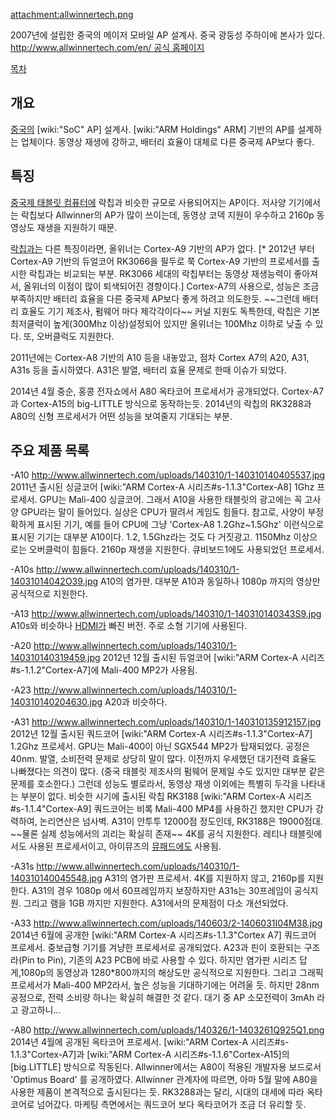 attachment:allwinnertech.png

2007년에 설립한 중국의 메이저 모바일 AP 설계사. 중국 광둥성 주하이에 본사가 있다.
[[http://www.allwinnertech.com/en/ 공식 홈페이지]]

[[목차]]

== 개요 ==
[[중국]]의 [wiki:"SoC" AP] 설계사. [wiki:"ARM Holdings" ARM] 기반의 AP를 설계하는 업체이다. 동영상 재생에 강하고, 배터리 효율이 대체로 다른 중국제 AP보다 좋다.

== 특징 ==
[[중국제 태블릿 컴퓨터]]에 락칩과 비슷한 규모로 사용되어지는 AP이다. 저사양 기기에서는 락칩보다 Allwinner의 AP가 많이 쓰이는데, 동영상 코덱 지원이 우수하고 2160p 동영상도 재생을 지원하기 때문.

[[락칩]]과는 다른 특징이라면, 올위너는 Cortex-A9 기반의 AP가 없다. [* 2012년 부터 Cortex-A9 기반의 듀얼코어 RK3066을 필두로 쭉 Cortex-A9 기반의 프로세서를 출시한 락칩과는 비교되는 부분. RK3066 세대의 락칩부터는 동영상 재생능력이 좋아져서, 올위너의 이점이 많이 퇴색되어진 경향이다.] Cortex-A7의 사용으로, 성능은 조금 부족하지만 배터리 효율을 다른 중국제 AP보다 좋게 하려고 의도한듯. ~~그런데 배터리 효율도 기기 제조사, 펌웨어 마다 제각각이다~~
커널 지원도 독특한데, 락칩은 기본 최저클럭이 높게(300Mhz 이상)설정되어 있지만 올위너는 100Mhz 이하로 낮출 수 있다. 또, 오버클럭도 지원한다.

2011년에는 Cortex-A8 기반의 A10 등을 내놓았고, 점차 Cortex A7의 A20, A31, A31s 등을 출시하였다. A31은 발열, 배터리 효율 문제로 한때 이슈가 되었다.

2014년 4월 중순, 홍콩 전자쇼에서 A80 옥타코어 프로세서가 공개되었다. Cortex-A7과 Cortex-A15의 big-LITTLE 방식으로 동작하는듯. 2014년의 락칩의 RK3288과 A80의 신형 프로세서가 어떤 성능을 보여줄지 기대되는 부분.

== 주요 제품 목록 ==
-A10
http://www.allwinnertech.com/uploads/140310/1-140310140405537.jpg
2011년 출시된 싱글코어 [wiki:"ARM Cortex-A 시리즈#s-1.1.3"Cortex-A8] 1Ghz 프로세서. GPU는 Mali-400 싱글코어. 그래서 A10을 사용한 태블릿의 광고에는 꼭 고사양 GPU라는 말이 들어있다. 실상은 CPU가 딸려서 게임도 힘들다. 참고로, 사양이 부정확하게 표시된 기기, 예를 들어 CPU에 그냥 'Cortex-A8 1.2Ghz~1.5Ghz' 이런식으로 표시된 기기는 대부분 A10이다. 1.2, 1.5Ghz라는 것도 다 거짓광고. 1150Mhz 이상으로는 오버클럭이 힘들다.
2160p 재생을 지원한다. 큐비보드1에도 사용되었던 프로세서.

-A10s
http://www.allwinnertech.com/uploads/140310/1-14031014042O39.jpg
A10의 염가판. 대부분 A10과 동일하나 1080p 까지의 영상만 공식적으로 지원한다. 

-A13
http://www.allwinnertech.com/uploads/140310/1-140310140343S9.jpg
A10s와 비슷하나 [[HDMI]]가 빠진 버전. 주로 소형 기기에 사용된다.

-A20
http://www.allwinnertech.com/uploads/140310/1-140310140319459.jpg
2012년 12월 출시된 듀얼코어 [wiki:"ARM Cortex-A 시리즈#s-1.1.2"Cortex-A7]에 Mali-400 MP2가 사용됨. 

-A23
http://www.allwinnertech.com/uploads/140310/1-140310140204630.jpg
A20과 비슷하다.

-A31
http://www.allwinnertech.com/uploads/140310/1-140310135912157.jpg
2012년 12월 출시된 쿼드코어 [wiki:"ARM Cortex-A 시리즈#s-1.1.3"Cortex-A7] 1.2Ghz 프로세서. GPU는 Mali-400이 아닌 SGX544 MP2가 탑재되었다. 공정은 40nm. 발열, 소비전력 문제로 상당히 말이 많다. 이전까지 우세했던 대기전력 효율도 나빠졌다는 의견이 많다. (중국 태블릿 제조사의 펌웨어 문제일 수도 있지만 대부분 같은 문제를 호소한다.)
그런데 성능도 별로라서, 동영상 재생 이외에는 특별히 두각을 나타내는 부분이 없다. 비슷한 시기에 출시된 락칩 RK3188 [wiki:"ARM Cortex-A 시리즈#s-1.1.4"Cortex-A9] 쿼드코어는 비록 Mali-400 MP4를 사용하긴 했지만 CPU가 강력하여, 논리연산은 넘사벽. A31이 안투투 12000점 정도인데, RK3188은 19000점대. ~~물론 실제 성능에서의 괴리는 확실히 존재~~
4K를 공식 지원한다.
레티나 태블릿에서도 사용된 프로세서이고, 아이뮤즈의 [[뮤패드]]에도 사용됨.

-A31s
http://www.allwinnertech.com/uploads/140310/1-140310140045548.jpg
A31의 염가판 프로세서. 4K를 지원하지 않고, 2160p를 지원한다. A31의 경우 1080p 에서 60프레임까지 보장하지만 A31s는 30프레임이 공식지원. 그리고 램을 1GB 까지만 지원한다. A31에서의 문제점이 다소 개선되었다.

-A33
http://www.allwinnertech.com/uploads/140603/2-1406031I04M38.jpg
2014년 6월에 공개한 [wiki:"ARM Cortex-A 시리즈#s-1.1.3"Cortex A7] 쿼드코어 프로세서.
중보급형 기기를 겨냥한 프로세서로 공개되었다. A23과 핀이 호환되는 구조라(Pin to Pin), 기존의 A23 PCB에 바로 사용할 수 있다. 
하지만 염가판 시리즈 답게,1080p의 동영상과 1280*800까지의 해상도만 공식적으로 지원한다. 그리고 그래픽 프로세서가 Mali-400 MP2라서, 높은 성능을 기대하기에는 어려울 듯.
하지만 28nm 공정으로, 전력 소비량 하나는 확실히 해결한 것 같다. 대기 중 AP 소모전력이 3mAh 라고 광고하니...

-A80
http://www.allwinnertech.com/uploads/140326/1-1403261Q925Q1.png
2014년 4월에 공개된 옥타코어 프로세서. [wiki:"ARM Cortex-A 시리즈#s-1.1.3"Cortex-A7]과 [wiki:"ARM Cortex-A 시리즈#s-1.1.6"Cortex-A15]의 [big.LITTLE] 방식으로 작동된다.
Allwinner에서는 A80이 적용된 개발자용 보드로서 'Optimus Board' 를 공개하였다. Allwinner 관계자에 따르면, 아마 5월 말에 A80을 사용한 제품이 본격적으로 출시된다는 듯.
RK3288과는 달리, 시대의 대세에 따라 옥타코어로 넘어갔다. 마케팅 측면에서는 쿼드코어 보다 옥타코어가 조금 더 유리할 듯.
